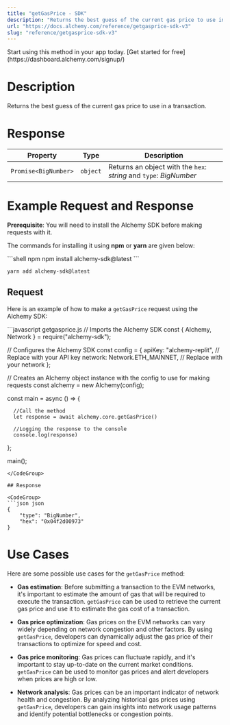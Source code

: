 ```yaml
---
title: "getGasPrice - SDK"
description: "Returns the best guess of the current gas price to use in a transaction."
url: "https://docs.alchemy.com/reference/getgasprice-sdk-v3"
slug: "reference/getgasprice-sdk-v3"
---
```


<Tip title="Don’t have an API key?" icon="star">
  Start using this method in your app today. [Get started for free](https://dashboard.alchemy.com/signup/)
</Tip>

# Description

Returns the best guess of the current gas price to use in a transaction.

# Response

| Property             | Type     | Description                                                        |
| -------------------- | -------- | ------------------------------------------------------------------ |
| `Promise<BigNumber>` | `object` | Returns an object with the `hex`: *string* and `type`: *BigNumber* |

# Example Request and Response

**Prerequisite**: You will need to install the Alchemy SDK before making requests with it.

The commands for installing it using **npm** or **yarn** are given below:

<CodeGroup>
  ```shell npm
  npm install alchemy-sdk@latest
  ```

  ```shell yarn
  yarn add alchemy-sdk@latest
  ```
</CodeGroup>

## Request

Here is an example of how to make a `getGasPrice` request using the Alchemy SDK:

<CodeGroup>
  ```javascript getgasprice.js
  // Imports the Alchemy SDK
  const { Alchemy, Network } = require("alchemy-sdk");

  // Configures the Alchemy SDK
  const config = {
      apiKey: "alchemy-replit", // Replace with your API key
      network: Network.ETH_MAINNET, // Replace with your network
  };

  // Creates an Alchemy object instance with the config to use for making requests
  const alchemy = new Alchemy(config);

  const main = async () => {

      //Call the method
      let response = await alchemy.core.getGasPrice()

      //Logging the response to the console
      console.log(response)
  };

  main();
  ```
</CodeGroup>

## Response

<CodeGroup>
  ```json json
  {
      "type": "BigNumber",
      "hex": "0x04f2d00973"
  }
  ```
</CodeGroup>

# Use Cases

Here are some possible use cases for the `getGasPrice` method:

* **Gas estimation**: Before submitting a transaction to the EVM networks, it's important to estimate the amount of gas that will be required to execute the transaction. `getGasPrice` can be used to retrieve the current gas price and use it to estimate the gas cost of a transaction.

* **Gas price optimization**: Gas prices on the EVM networks can vary widely depending on network congestion and other factors. By using `getGasPrice`, developers can dynamically adjust the gas price of their transactions to optimize for speed and cost.

* **Gas price monitoring**: Gas prices can fluctuate rapidly, and it's important to stay up-to-date on the current market conditions. `getGasPrice` can be used to monitor gas prices and alert developers when prices are high or low.

* **Network analysis**: Gas prices can be an important indicator of network health and congestion. By analyzing historical gas prices using `getGasPrice`, developers can gain insights into network usage patterns and identify potential bottlenecks or congestion points.
